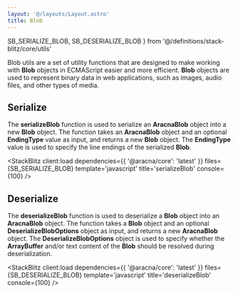 ```yaml
---
layout: '@/layouts/Layout.astro'
title: Blob
---
```


  SB_SERIALIZE_BLOB,
  SB_DESERIALIZE_BLOB
} from '@/definitions/stack-blitz/core/utils'

Blob utils are a set of utility functions that are designed to make working with **Blob** objects in ECMAScript easier and more efficient. **Blob** objects are used to represent binary data in web applications, such as images, audio files, and other types of media.

## Serialize

The **serializeBlob** function is used to serialize an **AracnaBlob** object into a new **Blob** object. The function takes an **AracnaBlob** object and an optional **EndingType** value as input, and returns a new **Blob** object. The **EndingType** value is used to specify the line endings of the serialized **Blob**.

<StackBlitz
  client:load
  dependencies={{ '@aracna/core': 'latest' }}
  files={SB_SERIALIZE_BLOB}
  template='javascript'
  title='serializeBlob'
  console={100}
/>

## Deserialize

The **deserializeBlob** function is used to deserialize a **Blob** object into an **AracnaBlob** object. The function takes a **Blob** object and an optional **DeserializeBlobOptions** object as input, and returns a new **AracnaBlob** object. The **DeserializeBlobOptions** object is used to specify whether the **ArrayBuffer** and/or text content of the **Blob** should be resolved during deserialization.

<StackBlitz
  client:load
  dependencies={{ '@aracna/core': 'latest' }}
  files={SB_DESERIALIZE_BLOB}
  template='javascript'
  title='deserializeBlob'
  console={100}
/>
